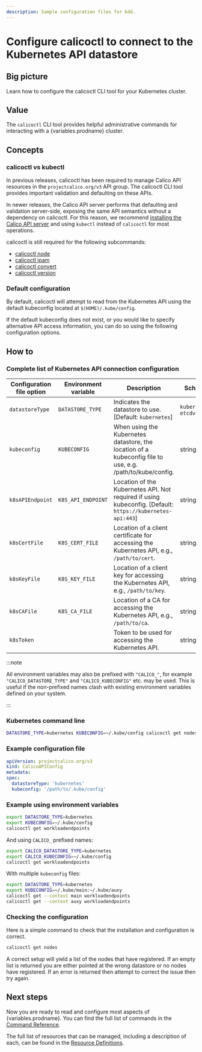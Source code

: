 ```yaml
---
description: Sample configuration files for kdd.
---
```



# Configure calicoctl to connect to the Kubernetes API datastore

## Big picture

Learn how to configure the calicoctl CLI tool for your Kubernetes cluster.

## Value

The `calicoctl` CLI tool provides helpful administrative commands for interacting with a {variables.prodname} cluster.

## Concepts

### calicoctl vs kubectl

In previous releases, calicoctl has been required to manage Calico API resources in the `projectcalico.org/v3` API group. The calicoctl CLI tool provides important validation and defaulting on these APIs.

In newer releases, the Calico API server performs that defaulting and validation server-side, exposing the same API semantics without a dependency on calicoctl. For this reason, we recommend
[installing the Calico API server](../../install-apiserver.mdx) and using `kubectl` instead of `calicoctl` for most operations.

calicoctl is still required for the following subcommands:

- [calicoctl node](../../../reference/calicoctl/node/index.mdx)
- [calicoctl ipam](../../../reference/calicoctl/ipam/index.mdx)
- [calicoctl convert](../../../reference/calicoctl/convert.mdx)
- [calicoctl version](../../../reference/calicoctl/version.mdx)

### Default configuration

By default, calicoctl will attempt to read from the Kubernetes API using the default kubeconfig located at `$(HOME)/.kube/config`.

If the default kubeconfig does not exist, or you would like to specify alternative API access information, you can do so using the following configuration options.

## How to

### Complete list of Kubernetes API connection configuration

| Configuration file option | Environment variable | Description                                                                                               | Schema                 |
| ------------------------- | -------------------- | --------------------------------------------------------------------------------------------------------- | ---------------------- |
| `datastoreType`           | `DATASTORE_TYPE`     | Indicates the datastore to use. [Default: `kubernetes`]                                                   | `kubernetes`, `etcdv3` |
| `kubeconfig`              | `KUBECONFIG`         | When using the Kubernetes datastore, the location of a kubeconfig file to use, e.g. /path/to/kube/config. | string                 |
| `k8sAPIEndpoint`          | `K8S_API_ENDPOINT`   | Location of the Kubernetes API. Not required if using kubeconfig. [Default: `https://kubernetes-api:443`] | string                 |
| `k8sCertFile`             | `K8S_CERT_FILE`      | Location of a client certificate for accessing the Kubernetes API, e.g., `/path/to/cert`.                 | string                 |
| `k8sKeyFile`              | `K8S_KEY_FILE`       | Location of a client key for accessing the Kubernetes API, e.g., `/path/to/key`.                          | string                 |
| `k8sCAFile`               | `K8S_CA_FILE`        | Location of a CA for accessing the Kubernetes API, e.g., `/path/to/ca`.                                   | string                 |
| `k8sToken`                |                      | Token to be used for accessing the Kubernetes API.                                                        | string                 |

:::note

All environment variables may also be prefixed with `"CALICO_"`, for
example `"CALICO_DATASTORE_TYPE"` and `"CALICO_KUBECONFIG"` etc. may be used.
This is useful if the non-prefixed names clash with existing environment
variables defined on your system.

:::

### Kubernetes command line

```bash
DATASTORE_TYPE=kubernetes KUBECONFIG=~/.kube/config calicoctl get nodes
```

### Example configuration file

```yaml
apiVersion: projectcalico.org/v3
kind: CalicoAPIConfig
metadata:
spec:
  datastoreType: 'kubernetes'
  kubeconfig: '/path/to/.kube/config'
```

### Example using environment variables

```bash
export DATASTORE_TYPE=kubernetes
export KUBECONFIG=~/.kube/config
calicoctl get workloadendpoints
```

And using `CALICO_` prefixed names:

```bash
export CALICO_DATASTORE_TYPE=kubernetes
export CALICO_KUBECONFIG=~/.kube/config
calicoctl get workloadendpoints
```

With multiple `kubeconfig` files:

```bash
export DATASTORE_TYPE=kubernetes
export KUBECONFIG=~/.kube/main:~/.kube/auxy
calicoctl get --context main workloadendpoints
calicoctl get --context auxy workloadendpoints
```

### Checking the configuration

Here is a simple command to check that the installation and configuration is
correct.

```bash
calicoctl get nodes
```

A correct setup will yield a list of the nodes that have registered. If an
empty list is returned you are either pointed at the wrong datastore or no
nodes have registered. If an error is returned then attempt to correct the
issue then try again.

## Next steps

Now you are ready to read and configure most aspects of {variables.prodname}. You can
find the full list of commands in the
[Command Reference](../../../reference/calicoctl/overview.mdx).

The full list of resources that can be managed, including a description of each,
can be found in the
[Resource Definitions](../../../reference/resources/overview.mdx).
